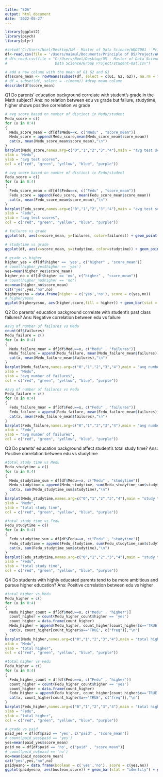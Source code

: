 ```yaml
---
title: "EDA"
output: html_document
date: '2022-05-27'
---
```


```r
library(ggplot2)
library(psych)
library(plyr)

#setwd('C:/Users/Noel/Desktop/UM - Master of Data Science/WQD7001 - Principles of Data Science/Group Project')
df<-read.csv(file = '/Users/maimul/Documents/Principle of DS/Project/WQD7001/ShinyApp7001/student-mat.csv')
# df<-read.csv(file = "C:/Users/Noel/Desktop/UM - Master of Data Science/WQD7001 - Principles of 
#                      Data Science/Group Project/student-mat.csv")

# add a new column with the mean of G1 G2 and G3
df$score_mean <- rowMeans(subset(df, select = c(G1, G2, G2)), na.rm = TRUE)
# df = subset(df, select = -c(mean)) #drop mean column
describe(df$score_mean)

```

################################################################################
Q1 Do parents’ education background correlate with student’s grade in the Math subject?
Ans: no relation between edu vs grade
     but
     failure, studytime, higher shows positive correlation vs grade 

```r
# avg score based on number of distinct in Medu/student 
Medu_score = c()
for (x in 0:4)
{
  Medu_score_mean = df[df$Medu==x, c("Medu" , "score_mean")]
  Medu_score = append(Medu_score,mean(Medu_score_mean$score_mean))
  cat(x, mean(Medu_score_mean$score_mean),"\n")
}
barplot(Medu_score,names.arg=c("0","1","2","3","4"),main = "avg test scores vs Medu",
xlab = "Medu",
ylab = "avg test scores",
col = c("red", "green", "yellow", "blue", "purple"))
```

```r
# avg score based on number of distinct in Fedu/student 
Fedu_score = c()
for (x in 0:4)
{
  Fedu_score_mean = df[df$Fedu==x, c("Fedu" , "score_mean")]
  Fedu_score = append(Fedu_score, mean(Fedu_score_mean$score_mean))
  cat(x, mean(Fedu_score_mean$score_mean),"\n")
}
barplot(Fedu_score,names.arg=c("0","1","2","3","4"),main = "avg test scores vs Fedu",
xlab = "Fedu",
ylab = "avg test scores",
col = c("red", "green", "yellow", "blue", "purple"))
```

```r
# failures vs grade
ggplot(df, aes(x=score_mean, y=failures, color=failures)) + geom_point(size=3)
```

```r
# studytime vs grade
ggplot(df, aes(x=score_mean, y=studytime, color=studytime)) + geom_point(size = 3)
```

```r
# grade vs higher
higher_yes = df[df$higher == 'yes', c("higher" , "score_mean")]
# count(higher_yes$higher == 'yes')
yes=mean(higher_yes$score_mean)
higher_no = df[df$higher == 'no', c("higher" , "score_mean")]
# count(higher_no$higher == 'no')
no=mean(higher_no$score_mean)
cat("yes",yes,"no",no)
higheryesno = data.frame(higher = c('yes','no'), score = c(yes,no))
# higheryesno
ggplot(higheryesno, aes(higher,score,fill = higher)) + geom_bar(stat = "identity") + geom_text(aes(label = signif(score)), nudge_y = 1)
```

################################################################################
Q2 Do parents’ education background correlate with student’s past class failures?
Ans: Negative correlation between edu vs failure

```r
#avg of number of failures vs Medu
count(df$failures)
Medu_failure = c()
for (x in 0:4)
{
  Medu_failure_mean = df[df$Medu==x, c("Medu" , "failures")]
  Medu_failure = append(Medu_failure, mean(Medu_failure_mean$failures))
  cat(x, mean(Medu_failure_mean$failures),"\n")
}
barplot(Medu_failure,names.arg=c("0","1","2","3","4"),main = "avg number of failures vs Medu",
xlab = "Medu",
ylab = "avg number of failures",
col = c("red", "green", "yellow", "blue", "purple"))
```

```r
#avg of number of failures vs Fedu
Fedu_failure = c()
for (x in 0:4)
{
  Fedu_failure_mean = df[df$Fedu==x, c("Fedu" , "failures")]
  Fedu_failure = append(Fedu_failure, mean(Fedu_failure_mean$failures))
  cat(x, mean(Fedu_failure_mean$failures),"\n")
}
barplot(Fedu_failure,names.arg=c("0","1","2","3","4"),main = "avg number of failures vs Fedu",
xlab = "Fedu",
ylab = "avg number of failures",
col = c("red", "green", "yellow", "blue", "purple"))
```

################################################################################
Q3 Do parents’ education background affect student’s total study time?
Ans: Positive correlation between edu vs studytime 

```r
#total study time vs Medu
Medu_studytime = c()
for (x in 0:4)
{
  Medu_studytime_sum = df[df$Medu==x, c("Medu" , "studytime")]
  Medu_studytime = append(Medu_studytime, sum(Medu_studytime_sum$studytime))
  cat(x, sum(Medu_studytime_sum$studytime),"\n")
}
barplot(Medu_studytime,names.arg=c("0","1","2","3","4"),main = "study time vs Medu",
xlab = "Medu",
ylab = "total study time",
col = c("red", "green", "yellow", "blue", "purple"))
```


```r
#total study time vs Fedu
Fedu_studytime = c()
for (x in 0:4)
{
  Fedu_studytime_sum = df[df$Fedu==x, c("Fedu" , "studytime")]
  Fedu_studytime = append(Fedu_studytime, sum(Fedu_studytime_sum$studytime))
  cat(x, sum(Fedu_studytime_sum$studytime),"\n")
}
barplot(Fedu_studytime,names.arg=c("0","1","2","3","4"),main = "study time vs Fedu",
xlab = "Fedu",
ylab = "total study time",
col = c("red", "green", "yellow", "blue", "purple"))
```

################################################################################
Q4 Do students with highly educated parents tend to be more ambitious and pursue higher education?
Ans: Positive correlation between edu vs higher

```r
#total higher vs Medu
Medu_higher = c()
for (x in 0:4)
{
  Medu_higher_count = df[df$Medu==x, c("Medu" , "higher")]
  count_higher = count(Medu_higher_count$higher == 'yes')
  count_higher = data.frame(count_higher)
  Medu_higher = append(Medu_higher, count_higher[count_higher$x=='TRUE', c("freq")])
  cat(x, count_higher[count_higher$x=='TRUE', c("freq")],"\n")
}
barplot(Medu_higher,names.arg=c("0","1","2","3","4"),main = "total higher vs Medu",
xlab = "Medu",
ylab = "total higher",
col = c("red", "green", "yellow", "blue", "purple"))
```


```r
#total higher vs Fedu
Fedu_higher = c()
for (x in 0:4)
{
  Fedu_higher_count = df[df$Fedu==x, c("Fedu" , "higher")]
  count_higher = count(Fedu_higher_count$higher == 'yes')
  count_higher = data.frame(count_higher)
  Fedu_higher = append(Fedu_higher, count_higher[count_higher$x=='TRUE', c("freq")])
  cat(x, count_higher[count_higher$x=='TRUE', c("freq")],"\n")
}
barplot(Fedu_higher,names.arg=c("0","1","2","3","4"),main = "total higher vs Fedu",
xlab = "Fedu",
ylab = "total higher",
col = c("red", "green", "yellow", "blue", "purple"))
```



```r
# grade vs paid
paid_yes = df[df$paid == 'yes', c("paid" , "score_mean")]
# count(paid_yes$paid == 'yes')
yes=mean(paid_yes$score_mean)
paid_no = df[df$paid == 'no', c("paid" , "score_mean")]
# count(paid_no$paid == 'no')
no=mean(paid_no$score_mean)
cat("yes",yes,"no",no)
paidyesno = data.frame(boolean = c('yes','no'), score = c(yes,no))
ggplot(paidyesno, aes(boolean,score)) + geom_bar(stat = "identity") + geom_text(aes(label = signif(score)), nudge_y = 1)
```
